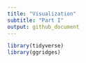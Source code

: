 ```yaml
---
title: "Visualization"
subtitle: "Part I"
output: github_document
---
```


```r
library(tidyverse)
library(ggridges)
```
